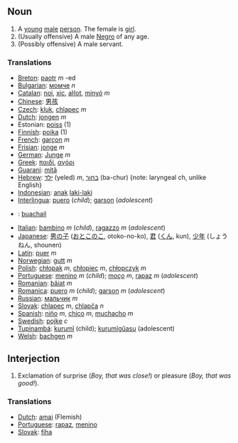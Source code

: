 ==Noun==
#A [[young]] [[male]] [[person]]. The female is [[girl]].
#(Usually offensive) A male [[Negro]] of any age.
#(Possibly offensive) A male servant.

===Translations===
*[[Breton]]: [[paotr]] ''m'' -ed
*[[Bulgarian]]: [[момче]] ''n''
*[[Catalan]]: [[noi]], [[xic]], [[aŀlot]], [[minyó]] ''m''
*[[Chinese]]: [[男孩]]
*[[Czech]]: [[kluk]], [[chlapec]] ''m''
*[[Dutch]]: [[jongen]] ''m''
*Estonian: [[poiss]] (1)
*[[Finnish]]: [[poika]] (1)
*[[French]]: [[garçon]] ''m''
*[[Frisian]]: [[jonge]] ''m''
*[[German]]: [[Junge]] ''m''
*[[Greek]]: [[παιδί]], [[αγόρι]]
*[[Guarani]]: [[mitã]]
*[[Hebrew]]: [[ילד]] (yeled) ''m'', [[בחור]] (ba-chur) {note: laryngeal ch, unlike English}
*[[Indonesian]]: [[anak]] [[laki-laki]]
*[[Interlingua]]: [[puero]] (''child''); [[garson]] (''adolescent'')
*{{ga}}: [[buachail]]
*[[Italian]]: [[bambino]] ''m'' (''child''), [[ragazzo]] ''m'' (''adolescent'')
*[[Japanese]]: [[男の子]] ([[おとこのこ]], otoko-no-ko), [[君]] ([[くん]], kun), [[少年]] (しょうねん, shounen)
*[[Latin]]: [[puer]] ''m''
*[[Norwegian]]: [[gutt]] ''m''
*[[Polish]]: [[chłopak]] ''m'', [[chłopiec]] ''m'', [[chłopczyk]] ''m''
*[[Portuguese]]: [[menino]] ''m'' (''child''); [[moço]] ''m'', [[rapaz]] ''m'' (''adolescent'')
*[[Romanian]]: [[băiat]] ''m''
*[[Romanica]]: [[puero]] ''m'' (''child''); [[garson]] ''m'' (''adolescent'')
*[[Russian]]: [[мальчик]] ''m''
*[[Slovak]]: [[chlapec]] ''m'', [[chlapča]] ''n''
*[[Spanish]]: [[niño]] ''m'', [[chico]] ''m'', [[muchacho]] ''m''
*[[Swedish]]: [[pojke]] ''c''
*[[Tupinambá]]: [[kurumĩ]] (child); [[kurumĩgûasu]] (adolescent)
*[[Welsh]]: [[bachgen]] ''m''

==Interjection==
#Exclamation of surprise (''Boy, that was close!'') or pleasure (''Boy, that was good!'').

===Translations===
*[[Dutch]]: [[amai]] (Flemish)
*[[Portuguese]]: [[rapaz]], [[menino]]
*[[Slovak]]: [[fíha]]